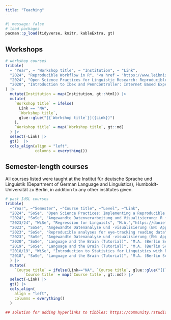```yaml
---
title: "Teaching"
---
```


```r
#| message: false
# load packages
pacman::p_load(tidyverse, knitr, kableExtra, gt)
```

## Workshops

```r
# workshop courses
tribble(
  ~ "Year", ~ "Workshop title", ~ "Institution", ~ "Link", 
  "2024", "Reproducible Workflow in R", "<a href = 'https://www.leibniz-zas.de/de/'>Leibniz Institut for General Linguistics</a> (Leibniz-Zentrum Allgemeine Sprachwissenschaft (ZAS)), Berlin, Germany", "https://daniela-palleschi.github.io/zas-reproducibility-2024/",
  "2024", "Open Science Practices for Linguistic Research: Reproducible Analyses in R", "<a href = 'https://ssol.ff.cuni.cz/ssol-2024/'>Summer School of Linguistics</a> at the University of South Bohemia in České Budějovice (Budweis), Czechia", "https://daniela-palleschi.github.io/SSOL24-reproducibility-workshop/",
  "2020", "Introduction to Ibex and PennController: Internet Based Experiments", "Institut für deutsche Sprache und Linguistik (Department of German Language and Linguistics), Humboldt-Universität zu Berlin", "https://box.hu-berlin.de/d/ff964c88ad9c47e781b5/"
) |>
  mutate(Institution = map(Institution, gt::html)) |>
  mutate(
    `Workshop title` = ifelse(
      Link == "NA",
      `Workshop title`,
      glue::glue("[{`Workshop title`}]({Link})")
    ),
    `Workshop title` = map(`Workshop title`, gt::md)
  ) |>
  select(-Link) |>
  gt()  |> 
  cols_align(align = "left",
             columns = everything()) 
```

## Semester-length courses

All courses listed were taught at the Institut für deutsche Sprache und Linguistik (Department of German Language and Linguistics), Humboldt-Universität zu Berlin, in addition to any other institutes given.

```r
# past IdSL courses
tribble(
  ~"Year", ~"Semester", ~"Course title", ~"Level", ~"Link",
  "2024", "SoSe", "Open Science Practices: Implementing a Reproducible Analysis Workflow", "M.A.","https://daniela-palleschi.github.io/r4reproducibility/",
  "2024", "SoSe", "Angewandte Datenverarbeitung und Visualisierung: R für Linguistik und Sozialwissenschaften (EN: Applied data analysis and visualisation: R for linguists and social sciences)", "B.A.","https://daniela-palleschi.github.io/r4ling/",
  "2023/24", "WiSe", "Regression for Linguists", "M.A.","https://daniela-palleschi.github.io/reg4ling/",
  "2023", "SoSe", "Angewandte Datenanalyse und -visualisierung (EN: Applied data analysis and visualisation)", "B.A.", "https://daniela-palleschi.github.io/r4ling/",
  "2023", "SoSe", "Reproducible analyses for eye-tracking reading data", "M.A.", "https://daniela-palleschi.github.io/repo-eda/",
  "2023", "SoSe", "Angewandte Datenanalyse und -visualisierung (EN: Applied data analysis and visualisation)", "B.A.", "NA",
  "2020", "SoSe", "Language and the Brain (Tutorial)", "M.A. (Berlin School of Mind and Brain)", "NA",
  "2019", "SoSe", "Language and the Brain (Tutorial)", "M.A. (Berlin School of Mind and Brain)", "NA",
  "2018/19", "WiSe", "Introduction to Statistics for Linguistics with R and RStudio", "M.A.", "NA",
  "2018", "SoSe", "Language and the Brain (Tutorial)", "M.A. (Berlin School of Mind and Brain)", "NA"
  ) |> 
  mutate(
    `Course title` = ifelse(Link=="NA", `Course title`, glue::glue("[{`Course title`}]({Link})")),
        `Course title` = map(`Course title`, gt::md)) |> 
  select(-Link) |> 
  gt() |>  
  cols_align(
    align = "left",
    columns = everything()
  ) 

## solution for adding hyperlinks to tibbles: https://community.rstudio.com/t/create-interactive-links-in-gt-table-in-rmarkdown/70266/2
```

